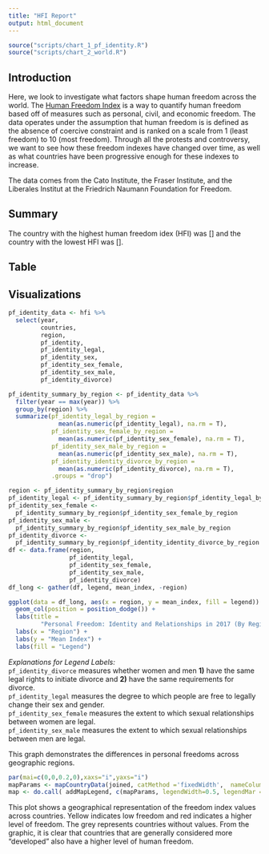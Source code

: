 ```yaml
---
title: "HFI Report"
output: html_document
---
```


```r
source("scripts/chart_1_pf_identity.R")
source("scripts/chart_2_world.R")
```

## Introduction
Here, we look to investigate what factors shape human freedom across the world. The [Human Freedom Index](https://www.kaggle.com/gsutters/the-human-freedom-index) is a way to quantify human freedom based off of measures such as personal, civil, and economic freedom. The data operates under the assumption that human freedom is is defined as the absence of coercive constraint and is ranked on a scale from 1 (least freedom) to 10 (most freedom). Through all the protests and controversy, we want to see how these freedom indexes have changed over time, as well as what countries have been progressive enough for these indexes to increase.

The data comes from the Cato Institute, the Fraser Institute, and the Liberales Institut at the Friedrich Naumann Foundation for Freedom.

## Summary
The country with the highest human freedom idex (HFI) was [] and the country with the lowest HFI was []. 

## Table 

## Visualizations

```r
pf_identity_data <- hfi %>%
  select(year,
         countries,
         region,
         pf_identity,
         pf_identity_legal,
         pf_identity_sex,
         pf_identity_sex_female,
         pf_identity_sex_male,
         pf_identity_divorce)

pf_identity_summary_by_region <- pf_identity_data %>%
  filter(year == max(year)) %>%
  group_by(region) %>%
  summarize(pf_identity_legal_by_region =
              mean(as.numeric(pf_identity_legal), na.rm = T),
            pf_identity_sex_female_by_region =
              mean(as.numeric(pf_identity_sex_female), na.rm = T),
            pf_identity_sex_male_by_region =
              mean(as.numeric(pf_identity_sex_male), na.rm = T),
            pf_identity_identity_divorce_by_region =
              mean(as.numeric(pf_identity_divorce), na.rm = T),
            .groups = "drop")

region <- pf_identity_summary_by_region$region
pf_identity_legal <- pf_identity_summary_by_region$pf_identity_legal_by_region
pf_identity_sex_female <-
  pf_identity_summary_by_region$pf_identity_sex_female_by_region
pf_identity_sex_male <-
  pf_identity_summary_by_region$pf_identity_sex_male_by_region
pf_identity_divorce <-
  pf_identity_summary_by_region$pf_identity_identity_divorce_by_region
df <- data.frame(region,
                 pf_identity_legal,
                 pf_identity_sex_female,
                 pf_identity_sex_male,
                 pf_identity_divorce)
df_long <- gather(df, legend, mean_index, -region)

ggplot(data = df_long, aes(x = region, y = mean_index, fill = legend)) +
  geom_col(position = position_dodge()) +
  labs(title =
         "Personal Freedom: Identity and Relationships in 2017 (By Region)") +
  labs(x = "Region") +
  labs(y = "Mean Index") +
  labs(fill = "Legend")
```

_Explanations for Legend Labels:_ <br>
`pf_identity_divorce` measures whether women and men **1)** have the same legal
rights to initiate divorce and **2)** have the same requirements for divorce.
<br>
`pf_identity_legal` measures the degree to which people are free to legally
change their sex and gender.
<br>
`pf_identity_sex_female` measures the extent to which sexual relationships
between women are legal.
<br>
`pf_identity_sex_male` measures the extent to which sexual relationships
between men are legal.

This graph demonstrates the differences in personal freedoms across geographic regions. 


```r
par(mai=c(0,0,0.2,0),xaxs="i",yaxs="i")
mapParams <- mapCountryData(joined, catMethod ='fixedWidth',  nameColumnToPlot="hf_score", missingCountryCol = 'grey', addLegend = FALSE, mapTitle='Freedom Index by Country - 2017')
map <- do.call( addMapLegend, c(mapParams, legendWidth=0.5, legendMar = 2))
```

This plot shows a geographical representation of the freedom index values across countries. Yellow indicates low freedom and red indicates a higher level of freedom. The grey represents countries without values. From the graphic, it is clear that countries that are generally considered more "developed" also have a higher level of human freedom. 

```r
```
